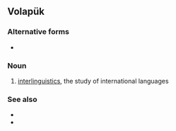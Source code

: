 ==Volapük==

===Alternative forms===
* {{l|vo|bevuypuykav}}

===Noun===
{{infl|vo|noun}}

# [[interlinguistics]], the study of international languages

===See also===
* {{l|vo|volapuykav}}
* {{l|vo|volapükav}}